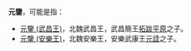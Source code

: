 '''元鑒'''，可能是指：
*[[元鑒_(武昌王)|元鑒 (武昌王)]]，北魏武昌王，武昌簡王[[拓跋平原|拓跋平原]]之子。
*[[元鑒_(安樂王)|元鑒 (安樂王)]]，北魏安樂王，安樂武康王[[元詮|元詮]]之子。

{{Disambiguation|Cat=二字元姓人名消歧义}}